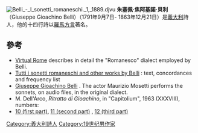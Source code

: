 [[File:Belli_-_I_sonetti_romaneschi._1,_1889.djvu|page=11]]
'''朱塞佩·焦阿基諾·貝利'''（Giuseppe Gioachino Belli）（1791年9月7日- 1863年12月21日）是[[義大利|義大利]]詩人，他的十四行詩以[[羅馬方言|羅馬方言]]著名。

== 參考 ==
* [http://mp_pollett.tripod.com/dialect.htm Virtual Rome] {{Wayback|url=http://mp_pollett.tripod.com/dialect.htm |date=20160304204713 }} describes in detail the "Romanesco" dialect employed by Belli.
* [http://www.intratext.com/Catalogo/Autori/Aut764.htm Tutti i sonetti romaneschi and other works by Belli] {{Wayback|url=http://www.intratext.com/Catalogo/Autori/Aut764.htm |date=20200113100742 }}: text, concordances and frequency list
* [http://www.ggbellimosetti.altervista.org/ Giuseppe Gioachino Belli] {{Wayback|url=http://www.ggbellimosetti.altervista.org/ |date=20210228042114 }}. The actor Maurizio Mosetti performs the sonnets, on audio files, in the original dialect.
* M. Dell'Arco, ''Ritratto di Gioachino'', in "Capitolium", 1963 (XXXVIII), numbers:
* [https://web.archive.org/web/20090219114253/http://www.archiviocapitolinorisorsedigitali.it/search/view_res_fulltext.php?res=%3Ffile%3Darchivio_69_index%2F3349_01_38_1963_10_18-29_00001.txt&amp 10 (first part)],  [http://www.archiviocapitolinorisorsedigitali.it/search/view_res_fulltext.php?res=?file=archivio_69_index/3366_01_38_1963_11_16-27_00001.txt&q=MARIO+DELL%27ARCO+parte+seconda+ 11 (second part)] {{Wayback|url=http://www.archiviocapitolinorisorsedigitali.it/search/view_res_fulltext.php?res=%3Ffile%3Darchivio_69_index%2F3366_01_38_1963_11_16-27_00001.txt&q=MARIO+DELL%27ARCO+parte+seconda+ |date=20160303231015 }},   [http://www.archiviocapitolinorisorsedigitali.it/search/view_res_fulltext.php?res=?file=archivio_69_index/3380_01_38_1963_12_08-21_00001.txt&q=riparazione+e+d%27espiazione+ 12 (third part)] {{Wayback|url=http://www.archiviocapitolinorisorsedigitali.it/search/view_res_fulltext.php?res=%3Ffile%3Darchivio_69_index%2F3380_01_38_1963_12_08-21_00001.txt&q=riparazione+e+d%27espiazione+ |date=20160303230959 }}

{{Authority control}}
{{DEFAULTSORT:Belli, Giuseppe Gioachino}}
[[Category:義大利詩人|Category:義大利詩人]]
[[Category:19世纪男作家|Category:19世纪男作家]]